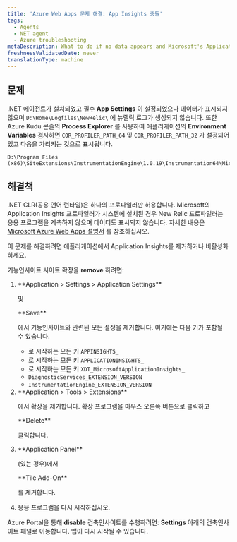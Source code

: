 ```yaml
---
title: 'Azure Web Apps 문제 해결: App Insights 충돌'
tags:
  - Agents
  - NET agent
  - Azure troubleshooting
metaDescription: What to do if no data appears and Microsoft's Application Insights profiler is preventing the New Relic .NET profiler from instrumenting your app.
freshnessValidatedDate: never
translationType: machine
---
```


## 문제

.NET 에이전트가 설치되었고 필수 <DNT>**App Settings**</DNT> 이 설정되었으나 데이터가 표시되지 않으며 `D:\Home\Logfiles\NewRelic\` 에 뉴렐릭 로그가 생성되지 않습니다. 또한 Azure Kudu 콘솔의 <DNT>**Process Explorer**</DNT> 를 사용하여 애플리케이션의 <DNT>**Environment Variables**</DNT> 검사하면 `COR_PROFILER_PATH_64` 및 `COR_PROFILER_PATH_32` 가 설정되어 있고 다음을 가리키는 것으로 표시됩니다.

```
D:\Program Files (x86)\SiteExtensions\InstrumentationEngine\1.0.19\Instrumentation64\MicrosoftInstrumentationEngine_x64.dll
```

## 해결책

.NET CLR(공용 언어 런타임)은 하나의 프로파일러만 허용합니다. Microsoft의 Application Insights 프로파일러가 시스템에 설치된 경우 New Relic 프로파일러는 응용 프로그램을 계측하지 않으며 데이터도 표시되지 않습니다. 자세한 내용은 [Microsoft Azure Web Apps 설명서](https://docs.microsoft.com/en-us/azure/azure-monitor/app/azure-web-apps) 를 참조하십시오.

이 문제를 해결하려면 애플리케이션에서 Application Insights를 제거하거나 비활성화하세요.

기능인사이트 사이트 확장을 <DNT>**remove**</DNT> 하려면:

1. <DNT>
     **Application > Settings > Application Settings**
   </DNT>

   및

   <DNT>
     **Save**
   </DNT>

   에서 기능인사이트와 관련된 모든 설정을 제거합니다. 여기에는 다음 키가 포함될 수 있습니다.

   * 로 시작하는 모든 키 `APPINSIGHTS_`
   * 로 시작하는 모든 키 `APPLICATIONINSIGHTS_`
   * 로 시작하는 모든 키 `XDT_MicrosoftApplicationInsights_`
   * `DiagnosticServices_EXTENSION_VERSION`
   * `InstrumentationEngine_EXTENSION_VERSION`

2. <DNT>
     **Application > Tools > Extensions**
   </DNT>

   에서 확장을 제거합니다. 확장 프로그램을 마우스 오른쪽 버튼으로 클릭하고

   <DNT>
     **Delete**
   </DNT>

   클릭합니다.

3. <DNT>
     **Application Panel**
   </DNT>

   (있는 경우)에서

   <DNT>
     **Tile Add-On**
   </DNT>

   를 제거합니다.

4. 응용 프로그램을 다시 시작하십시오.

Azure Portal을 통해 <DNT>**disable**</DNT> 건축인사이트를 수행하려면: <DNT>**Settings**</DNT> 아래의 건축인사이트 패널로 이동합니다. 앱이 다시 시작될 수 있습니다.
